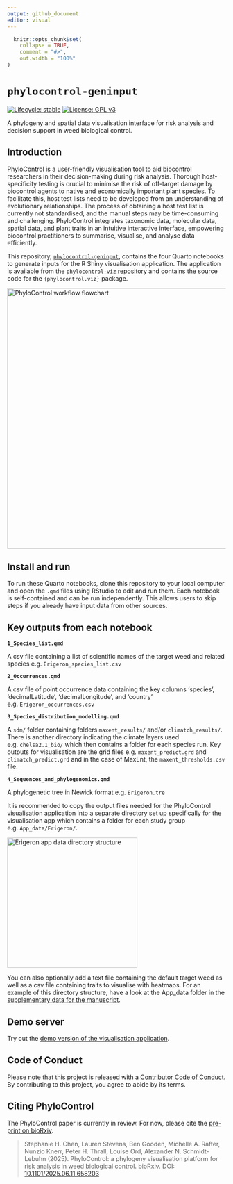 ```yaml
---
output: github_document
editor: visual
---
```


<!-- README.md is generated from README.Rmd. Please edit that file -->

```r
  knitr::opts_chunk$set(
    collapse = TRUE,
    comment = "#>",
    out.width = "100%"
)
```

# `phylocontrol-geninput`

<!-- badges: start -->

[![Lifecycle: stable](https://lifecycle.r-lib.org/articles/figures/lifecycle-stable.svg)](https://lifecycle.r-lib.org/articles/stages.html#stable) [![License: GPL v3](https://img.shields.io/badge/License-GPLv3-blue.svg)](https://www.gnu.org/licenses/gpl-3.0)

<!-- badges: end -->

A phylogeny and spatial data visualisation interface for risk analysis and decision support in weed biological control.

## Introduction

PhyloControl is a user-friendly visualisation tool to aid biocontrol researchers in their decision-making during risk analysis. Thorough host-specificity testing is crucial to minimise the risk of off-target damage by biocontrol agents to native and economically important plant species. To facilitate this, host test lists need to be developed from an understanding of evolutionary relationships. The process of obtaining a host test list is currently not standardised, and the manual steps may be time-consuming and challenging. PhyloControl integrates taxonomic data, molecular data, spatial data, and plant traits in an intuitive interactive interface, empowering biocontrol practitioners to summarise, visualise, and analyse data efficiently.

This repository, [`phylocontrol-geninput`](https://github.com/csiro/phylocontrol-geninput), contains the four Quarto notebooks to generate inputs for the R Shiny visualisation application. The application is available from the [`phylocontrol-viz` repository](https://github.com/csiro/phylocontrol.viz) and contains the source code for the `{phylocontrol.viz}` package.

<p align="center">

<img src="flowchart.png" alt="PhyloControl workflow flowchart" height="600"/>

</p>

## Install and run

To run these Quarto notebooks, clone this repository to your local computer and open the `.qmd` files using RStudio to edit and run them. Each notebook is self-contained and can be run independently. This allows users to skip steps if you already have input data from other sources.

## Key outputs from each notebook

**`1_Species_list.qmd`**

A csv file containing a list of scientific names of the target weed and related species e.g. `Erigeron_species_list.csv`

**`2_Occurrences.qmd`**

A csv file of point occurrence data containing the key columns 'species', 'decimalLatitude', 'decimalLongitude', and 'country' e.g. `Erigeron_occurrences.csv`

**`3_Species_distribution_modelling.qmd`**

A `sdm/` folder containing folders `maxent_results/` and/or `climatch_results/`. There is another directory indicating the climate layers used e.g. `chelsa2.1_bio/` which then contains a folder for each species run. Key outputs for visualisation are the grid files e.g. `maxent_predict.grd` and `climatch_predict.grd` and in the case of MaxEnt, the `maxent_thresholds.csv` file.

**`4_Sequences_and_phylogenomics.qmd`**

A phylogenetic tree in Newick format e.g. `Erigeron.tre`

It is recommended to copy the output files needed for the PhyloControl visualisation application into a separate directory set up specifically for the visualisation app which contains a folder for each study group e.g. `App_data/Erigeron/`.

<p align="center">

<img src="app_data_dir_structure.png" alt="Erigeron app data directory structure" height="300"/>

</p>

You can also optionally add a text file containing the default target weed as well as a csv file containing traits to visualise with heatmaps. For an example of this directory structure, have a look at the App_data folder in the [supplementary data for the manuscript](https://data.csiro.au/collection/csiro:64365).

## Demo server

Try out the [demo version of the visualisation application](https://shiny.csiro.au/phylocontrol-viz-demo/).

## Code of Conduct

Please note that this project is released with a [Contributor Code of Conduct](https://contributor-covenant.org/version/2/1/CODE_OF_CONDUCT.html). By contributing to this project, you agree to abide by its terms.

## Citing PhyloControl

The PhyloControl paper is currently in review. For now, please cite the [pre-print on bioRxiv](https://doi.org/10.1101/2025.06.11.658203).

> Stephanie H. Chen, Lauren Stevens, Ben Gooden, Michelle A. Rafter, Nunzio Knerr, Peter H. Thrall, Louise Ord, Alexander N. Schmidt-Lebuhn (2025). PhyloControl: a phylogeny visualisation platform for risk analysis in weed biological control. bioRxiv. DOI: [10.1101/2025.06.11.658203](https://doi.org/10.1101/2025.06.11.658203)
